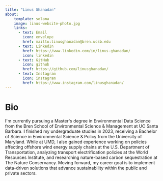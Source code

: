 ```yaml
---
title: "Linus Ghanadan"
about:
    template: solana
    image: linus-website-photo.jpg
    links: 
      - text: Email
        icon: envelope
        href: mailto:linusghanadan@bren.ucsb.edu
      - text: LinkedIn
        href: https://www.linkedin.com/in/linus-ghanadan/
        icon: linkedin
      - text: GitHub
        icon: github
        href: https://github.com/linusghanadan/
      - text: Instagram
        icon: instagram
        href: https://www.instagram.com/linusghanadan/
---
```


# Bio

I\'m currently pursuing a Master\'s degree in Environmental Data Science from the Bren School of Environmental Science & Management at UC Santa Barbara. I finished my undergraduate studies in 2023, receiving a Bachelor of Science in Environmental Science & Policy from the University of Maryland. While at UMD, I also gained experience working on policies affecting offshore wind energy supply chains at the U.S. Department of Transportation, analyzing transport electrification policies at the World Resources Institute, and researching nature-based carbon sequestration at The Nature Conservancy. Moving forward, my career goal is to implement data-driven solutions that advance sustainability within the public and private sectors.
